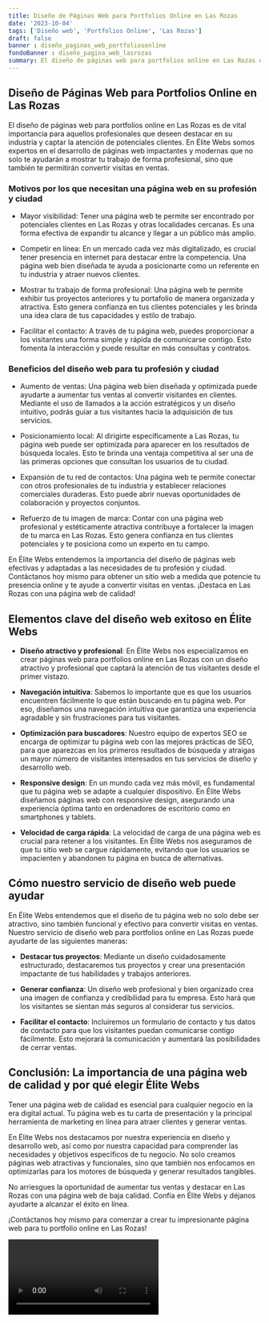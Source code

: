 ```yaml
---
title: Diseño de Páginas Web para Portfolios Online en Las Rozas
date: '2023-10-04'
tags: ['Diseño web', 'Portfolios Online', 'Las Rozas']
draft: false
banner : diseño_paginas_web_portfoliosonline
fondoBanner : diseño_pagina_web_lasrozas
summary: El diseño de páginas web para portfolios online en Las Rozas es de vital importancia para aquellos profesionales que deseen destacar en su industria y captar la atención de potenciales clientes. En Élite Webs somos expertos en el desarrollo de páginas web impactantes y modernas que no solo te ayudarán a mostrar tu trabajo de forma profesional, sino que también te permitirán convertir visitas en ventas.
---
```


## Diseño de Páginas Web para Portfolios Online en Las Rozas

El diseño de páginas web para portfolios online en Las Rozas es de vital importancia para aquellos profesionales que deseen destacar en su industria y captar la atención de potenciales clientes. En Élite Webs somos expertos en el desarrollo de páginas web impactantes y modernas que no solo te ayudarán a mostrar tu trabajo de forma profesional, sino que también te permitirán convertir visitas en ventas.

### Motivos por los que necesitan una página web en su profesión y ciudad

- Mayor visibilidad: Tener una página web te permite ser encontrado por potenciales clientes en Las Rozas y otras localidades cercanas. Es una forma efectiva de expandir tu alcance y llegar a un público más amplio.

- Competir en línea: En un mercado cada vez más digitalizado, es crucial tener presencia en internet para destacar entre la competencia. Una página web bien diseñada te ayuda a posicionarte como un referente en tu industria y atraer nuevos clientes.

- Mostrar tu trabajo de forma profesional: Una página web te permite exhibir tus proyectos anteriores y tu portafolio de manera organizada y atractiva. Esto genera confianza en tus clientes potenciales y les brinda una idea clara de tus capacidades y estilo de trabajo.

- Facilitar el contacto: A través de tu página web, puedes proporcionar a los visitantes una forma simple y rápida de comunicarse contigo. Esto fomenta la interacción y puede resultar en más consultas y contratos.

### Beneficios del diseño web para tu profesión y ciudad

- Aumento de ventas: Una página web bien diseñada y optimizada puede ayudarte a aumentar tus ventas al convertir visitantes en clientes. Mediante el uso de llamados a la acción estratégicos y un diseño intuitivo, podrás guiar a tus visitantes hacia la adquisición de tus servicios.

- Posicionamiento local: Al dirigirte específicamente a Las Rozas, tu página web puede ser optimizada para aparecer en los resultados de búsqueda locales. Esto te brinda una ventaja competitiva al ser una de las primeras opciones que consultan los usuarios de tu ciudad.

- Expansión de tu red de contactos: Una página web te permite conectar con otros profesionales de tu industria y establecer relaciones comerciales duraderas. Esto puede abrir nuevas oportunidades de colaboración y proyectos conjuntos.

- Refuerzo de tu imagen de marca: Contar con una página web profesional y estéticamente atractiva contribuye a fortalecer la imagen de tu marca en Las Rozas. Esto genera confianza en tus clientes potenciales y te posiciona como un experto en tu campo.

En Élite Webs entendemos la importancia del diseño de páginas web efectivas y adaptadas a las necesidades de tu profesión y ciudad. Contáctanos hoy mismo para obtener un sitio web a medida que potencie tu presencia online y te ayude a convertir visitas en ventas. ¡Destaca en Las Rozas con una página web de calidad!

<GifSeo />

<Cta />

## Elementos clave del diseño web exitoso en Élite Webs

- **Diseño atractivo y profesional**: En Élite Webs nos especializamos en crear páginas web para portfolios online en Las Rozas con un diseño atractivo y profesional que captará la atención de tus visitantes desde el primer vistazo.

- **Navegación intuitiva**: Sabemos lo importante que es que los usuarios encuentren fácilmente lo que están buscando en tu página web. Por eso, diseñamos una navegación intuitiva que garantiza una experiencia agradable y sin frustraciones para tus visitantes.

- **Optimización para buscadores**: Nuestro equipo de expertos SEO se encarga de optimizar tu página web con las mejores prácticas de SEO, para que aparezcas en los primeros resultados de búsqueda y atraigas un mayor número de visitantes interesados en tus servicios de diseño y desarrollo web.

- **Responsive design**: En un mundo cada vez más móvil, es fundamental que tu página web se adapte a cualquier dispositivo. En Élite Webs diseñamos páginas web con responsive design, asegurando una experiencia óptima tanto en ordenadores de escritorio como en smartphones y tablets.

- **Velocidad de carga rápida**: La velocidad de carga de una página web es crucial para retener a los visitantes. En Élite Webs nos aseguramos de que tu sitio web se cargue rápidamente, evitando que los usuarios se impacienten y abandonen tu página en busca de alternativas.

## Cómo nuestro servicio de diseño web puede ayudar

En Élite Webs entendemos que el diseño de tu página web no solo debe ser atractivo, sino también funcional y efectivo para convertir visitas en ventas. Nuestro servicio de diseño web para portfolios online en Las Rozas puede ayudarte de las siguientes maneras:

- **Destacar tus proyectos**: Mediante un diseño cuidadosamente estructurado, destacaremos tus proyectos y crear una presentación impactante de tus habilidades y trabajos anteriores.

- **Generar confianza**: Un diseño web profesional y bien organizado crea una imagen de confianza y credibilidad para tu empresa. Esto hará que los visitantes se sientan más seguros al considerar tus servicios.

- **Facilitar el contacto**: Incluiremos un formulario de contacto y tus datos de contacto para que los visitantes puedan comunicarse contigo fácilmente. Esto mejorará la comunicación y aumentará las posibilidades de cerrar ventas.

## Conclusión: La importancia de una página web de calidad y por qué elegir Élite Webs

Tener una página web de calidad es esencial para cualquier negocio en la era digital actual. Tu página web es tu carta de presentación y la principal herramienta de marketing en línea para atraer clientes y generar ventas.

En Élite Webs nos destacamos por nuestra experiencia en diseño y desarrollo web, así como por nuestra capacidad para comprender las necesidades y objetivos específicos de tu negocio. No solo creamos páginas web atractivas y funcionales, sino que también nos enfocamos en optimizarlas para los motores de búsqueda y generar resultados tangibles.

No arriesgues la oportunidad de aumentar tus ventas y destacar en Las Rozas con una página web de baja calidad. Confía en Élite Webs y déjanos ayudarte a alcanzar el éxito en línea.

¡Contáctanos hoy mismo para comenzar a crear tu impresionante página web para tu portfolio online en Las Rozas!

<Video />

<CtaBot job='Portfolios Online' city='Las Rozas'/>

<Gmaps query='Las Rozas+españa+maps' />